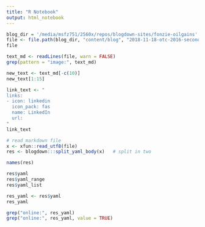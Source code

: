 ```yaml
---
title: "R Notebook"
output: html_notebook
---
```


```r
blog_dir = '/media/msfz751/2560x/repos/blogdown-sites/fonzie-oilgains'
file <- file.path(blog_dir, "content/blog", "2018-11-18-otc-2016-second-day.md")
file
```

```r
text_md <- readLines(file, warn = FALSE)
grep(pattern = "image:", text_md)
```

```r
new_text <- text_md[-c(10)]
new_text[1:15]
```

```r
link_text <- "
links:
- icon: linkedin
  icon_pack: fas
  name: LinkedIn
  url: 
"
link_text
```

```r
# read markdown file
x <- xfun::read_utf8(file)
res <- blogdown:::split_yaml_body(x)   # split in two
```

```r
names(res)
```

```r
res$yaml
res$yaml_range
res$yaml_list
```

```r
res_yaml <- res$yaml
res_yaml
```

```r
grep("online:", res_yaml)
grep("online:", res_yaml, value = TRUE)
```

